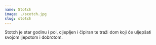 ```yaml
---
name: Stotch
image: ./scotch.jpg
slug: stotch
---
```

Stotch je star godinu i pol, cijepljen i čipiran te traži dom koji će uljepšati svojom ljepotom i dobrotom.
